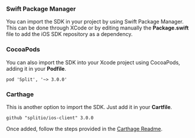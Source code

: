 ### Swift Package Manager

You can import the SDK in your project by using Swift Package Manager. This can be done through XCode or by editing manually the **Package.swift** file to add the iOS SDK repository as a dependency.

### CocoaPods

You can also import the SDK into your Xcode project using CocoaPods, adding it in your **Podfile**.

``` title="Podfile"
pod 'Split', '~> 3.0.0'
```

### Carthage

This is another option to import the SDK. Just add it in your **Cartfile**.


``` title="Cartfile"
github "splitio/ios-client" 3.0.0
```

Once added, follow the steps provided in the [Carthage Readme](https://github.com/Carthage/Carthage/blob/master/README.md#if-youre-building-for-ios-tvos-or-watchos).